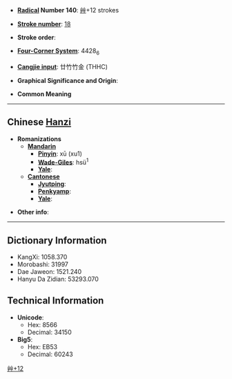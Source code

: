 * '''[[Wiktionary:Chinese radical index| Radical]] Number 140''': [[Wiktionary:Chinese radical index 艸|艸]]+12 strokes

* '''[[Wiktionary:Chinese total strokes index|Stroke number]]''': [[Wiktionary:Chinese total strokes index 18|18]]

* '''Stroke order''': 

* '''[[Wiktionary:Chinese four corner index|Four-Corner System]]''': 4428<sub>6</sub>

* '''[[Wiktionary:Chinese Cangjie index|Cangjie input]]''': 廿竹竹金 (THHC)

* '''Graphical Significance and Origin''': 

* '''Common Meaning'''

----

== Chinese [[Hanzi]] ==

* '''Romanizations'''
** '''[[Mandarin]]'''
*** '''[[Pinyin]]''': xū (xu1)
*** '''[[Wade-Giles]]''': hsü<sup>1</sup>
*** '''[[Yale]]''': 
** '''[[Cantonese]]'''
*** '''[[Jyutping]]''':
*** '''[[Penkyamp]]''': 
*** '''[[Yale]]''': 

* '''Other info''': 

----

== Dictionary Information ==

* KangXi: 1058.370
* Morobashi: 31997
* Dae Jaweon: 1521.240
* Hanyu Da Zidian: 53293.070

== Technical Information ==

* '''Unicode''':
** Hex: 8566
** Decimal: 34150
* '''Big5''':
** Hex: EB53
** Decimal: 60243

[[Category:CJKV Character articles lacking a common meaning|艸+12]]